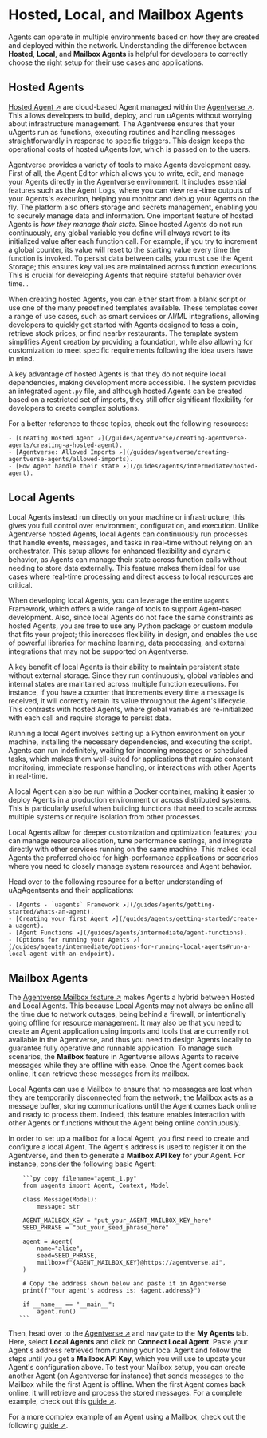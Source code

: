 # Hosted, Local, and Mailbox Agents

Agents can operate in multiple environments based on how they are created and deployed within the network. Understanding the difference between **Hosted**, **Local**, and **Mailbox Agents** is helpful for developers to correctly choose the right setup for their use cases and applications.

## Hosted Agents

[Hosted Agent ↗️](/guides/agentverse/creating-agentverse-agents/creating-a-hosted-agent) are cloud-based Agent managed within the [Agentverse ↗️](https://agentverse.ai/). This allows developers to build, deploy, and run uAgents without worrying about infrastructure management. The Agentverse ensures that your uAgents run as functions, executing routines and handling messages straightforwardly in response to specific triggers. This design keeps the operational costs of hosted uAgents low, which is passed on to the users.

Agentverse provides a variety of tools to make Agents development easy. First of all, the Agent Editor which allows you to write, edit, and manage your Agents directly in the Agentverse environment. It includes essential features such as the Agent Logs, where you can view real-time outputs of your Agents's execution, helping you monitor and debug your Agents on the fly. The platform also offers storage and secrets management, enabling you to securely manage data and information. One important feature of hosted Agents is _how they manage their state_. Since hosted Agents do not run continuously, any global variable you define will always revert to its initialized value after each function call. For example, if you try to increment a global counter, its value will reset to the starting value every time the function is invoked. To persist data between calls, you must use the Agent Storage; this ensures key values are maintained across function executions. This is crucial for developing Agents that require stateful behavior over time. .

When creating hosted Agents, you can either start from a blank script or use one of the many predefined templates available. These templates cover a range of use cases, such as smart services or AI/ML integrations, allowing developers to quickly get started with Agents designed to toss a coin, retrieve stock prices, or find nearby restaurants. The template system simplifies Agent creation by providing a foundation, while also allowing for customization to meet specific requirements following the idea users have in mind.

A key advantage of hosted Agents is that they do not require local dependencies, making development more accessible. The system provides an integrated `agent.py` file, and although hosted Agents can be created based on a restricted set of imports, they still offer significant flexibility for developers to create complex solutions.

For a better reference to these topics, check out the following resources:

    - [Creating Hosted Agent ↗️](/guides/agentverse/creating-agentverse-agents/creating-a-hosted-agent).
    - [Agentverse: Allowed Imports ↗️](/guides/agentverse/creating-agentverse-agents/allowed-imports).
    - [How Agent handle their state ↗️](/guides/agents/intermediate/hosted-agent).

## Local Agents

Local Agents instead run directly on your machine or infrastructure; this gives you full control over environment, configuration, and execution. Unlike Agentverse hosted Agents, local Agents can continuously run processes that handle events, messages, and tasks in real-time without relying on an orchestrator. This setup allows for enhanced flexibility and dynamic behavior, as Agents can manage their state across function calls without needing to store data externally. This feature makes them ideal for use cases where real-time processing and direct access to local resources are critical.

When developing local Agents, you can leverage the entire `uagents` Framework, which offers a wide range of tools to support Agent-based development. Also, since local Agents do not face the same constraints as hosted Agents, you are free to use any Python package or custom module that fits your project; this increases flexibility in design, and enables the use of powerful libraries for machine learning, data processing, and external integrations that may not be supported on Agentverse.

A key benefit of local Agents is their ability to maintain persistent state without external storage. Since they run continuously, global variables and internal states are maintained across multiple function executions. For instance, if you have a counter that increments every time a message is received, it will correctly retain its value throughout the Agent's lifecycle. This contrasts with hosted Agents, where global variables are re-initialized with each call and require storage to persist data.

Running a local Agent involves setting up a Python environment on your machine, installing the necessary dependencies, and executing the  script. Agents can run indefinitely, waiting for incoming messages or scheduled tasks, which makes them well-suited for applications that require constant monitoring, immediate response handling, or interactions with other Agents in real-time.

A local Agent can also be run within a Docker container, making it easier to deploy Agents in a production environment or across distributed systems. This is particularly useful when building functions that need to scale across multiple systems or require isolation from other processes.

Local Agents allow for deeper customization and optimization features; you can manage resource allocation, tune performance settings, and integrate directly with other services running on the same machine. This makes local Agents the preferred choice for high-performance applications or scenarios where you need to closely manage system resources and Agent behavior.

Head over to the following resource for a better understanding of uAgAgentsents and their applications:

    - [Agents - `uagents` Framework ↗️](/guides/agents/getting-started/whats-an-agent).
    - [Creating your first Agent ↗️](/guides/agents/getting-started/create-a-uagent).
    - [Agent Functions ↗️](/guides/agents/intermediate/agent-functions).
    - [Options for running your Agents ↗️](/guides/agents/intermediate/options-for-running-local-agents#run-a-local-agent-with-an-endpoint).

## Mailbox Agents

The [Agentverse Mailbox feature ↗️](/guides/agents/intermediate/mailbox) makes Agents a hybrid between Hosted and Local Agents. This because Local Agents may not always be online all the time due to network outages, being behind a firewall, or intentionally going offline for resource management. It may also be that you need to create an Agent application using imports and tools that are currently not available in the Agentverse, and thus you need to design Agents locally to guarantee fully operative and runnable application.  To manage such scenarios, the **Mailbox** feature in Agentverse allows Agents to receive messages while they are offline with ease. Once the Agent comes back online, it can retrieve these messages from its mailbox.

Local Agents can use a Mailbox to ensure that no messages are lost when they are temporarily disconnected from the network; the Mailbox acts as a message buffer, storing communications until the Agent comes back online and ready to process them. Indeed, this feature enables interaction with other Agents or functions without the Agent being online continuously.

In order to set up a mailbox for a local Agent, you first need to create and configure a local Agent. The Agent's address is used to register it on the Agentverse, and then to generate a **Mailbox API key** for your Agent. For instance, consider the following basic Agent:

        ```py copy filename="agent_1.py"
        from uagents import Agent, Context, Model
    
        class Message(Model):
            message: str
    
        AGENT_MAILBOX_KEY = "put_your_AGENT_MAILBOX_KEY_here"
        SEED_PHRASE = "put_your_seed_phrase_here"

        agent = Agent(
            name="alice",
            seed=SEED_PHRASE,
            mailbox=f"{AGENT_MAILBOX_KEY}@https://agentverse.ai",
        )
    
        # Copy the address shown below and paste it in Agentverse
        print(f"Your agent's address is: {agent.address}")
    
        if __name__ == "__main__":
            agent.run()
       ```

Then, head over to the [Agentverse ↗️](https://agentverse.ai/) and navigate to the **My Agents** tab. Here, select **Local Agents** and click on **Connect Local Agent**. Paste your Agent's address retrieved from running your local Agent and follow the steps until you get a **Mailbox API Key**, which you will use to update your Agent's configuration above. To test your Mailbox setup, you can create another Agent (on Agentverse for instance) that sends messages to the Mailbox while the first Agent is offline. When the first Agent comes back online, it will retrieve and process the stored messages. For a complete example, check out this [guide ↗️](/guides/agentverse/agentverse-mailbox/utilising-the-mailbox).

For a more complex example of an Agent using a Mailbox, check out the following [guide ↗️](/guides/agents/intermediate/langchain-rag-agent).
